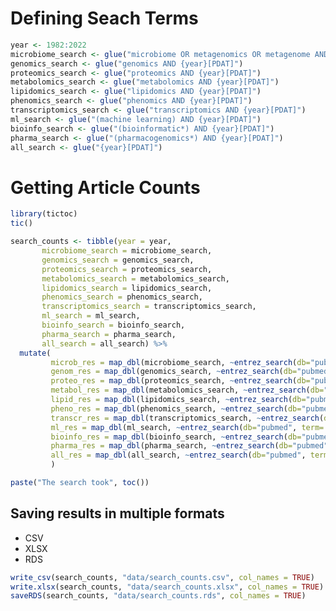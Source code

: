 # Defining Seach Terms
```r
year <- 1982:2022
microbiome_search <- glue("microbiome OR metagenomics OR metagenome AND {year}[PDAT]")
genomics_search <- glue("genomics AND {year}[PDAT]")
proteomics_search <- glue("proteomics AND {year}[PDAT]")
metabolomics_search <- glue("metabolomics AND {year}[PDAT]")
lipidomics_search <- glue("lipidomics AND {year}[PDAT]")
phenomics_search <- glue("phenomics AND {year}[PDAT]")
transcriptomics_search <- glue("transcriptomics AND {year}[PDAT]")
ml_search <- glue("(machine learning) AND {year}[PDAT]")
bioinfo_search <- glue("(bioinformatic*) AND {year}[PDAT]")
pharma_search <- glue("(pharmacogenomics*) AND {year}[PDAT]")
all_search <- glue("{year}[PDAT]")
```

# Getting Article Counts
```r
library(tictoc)
tic()

search_counts <- tibble(year = year,
       microbiome_search = microbiome_search,
       genomics_search = genomics_search,
       proteomics_search = proteomics_search,
       metabolomics_search = metabolomics_search,
       lipidomics_search = lipidomics_search,
       phenomics_search = phenomics_search,
       transcriptomics_search = transcriptomics_search,
       ml_search = ml_search,
       bioinfo_search = bioinfo_search,
       pharma_search = pharma_search,
       all_search = all_search) %>%
  mutate(
         microb_res = map_dbl(microbiome_search, ~entrez_search(db="pubmed", term=.x)$count),
         genom_res = map_dbl(genomics_search, ~entrez_search(db="pubmed", term=.x)$count),
         proteo_res = map_dbl(proteomics_search, ~entrez_search(db="pubmed", term=.x)$count),
         metabol_res = map_dbl(metabolomics_search, ~entrez_search(db="pubmed", term=.x)$count),
         lipid_res = map_dbl(lipidomics_search, ~entrez_search(db="pubmed", term=.x)$count),
         pheno_res = map_dbl(phenomics_search, ~entrez_search(db="pubmed", term=.x)$count),
         transcr_res = map_dbl(transcriptomics_search, ~entrez_search(db="pubmed", term=.x)$count),
         ml_res = map_dbl(ml_search, ~entrez_search(db="pubmed", term=.x)$count),
         bioinfo_res = map_dbl(bioinfo_search, ~entrez_search(db="pubmed", term=.x)$count),
         pharma_res = map_dbl(pharma_search, ~entrez_search(db="pubmed", term=.x)$count),
         all_res = map_dbl(all_search, ~entrez_search(db="pubmed", term=.x)$count)
         ) 

paste("The search took", toc())
```

## Saving results in multiple formats
- CSV
- XLSX
- RDS

```r
write_csv(search_counts, "data/search_counts.csv", col_names = TRUE)
write.xlsx(search_counts, "data/search_counts.xlsx", col_names = TRUE)
saveRDS(search_counts, "data/search_counts.rds", col_names = TRUE)
```
